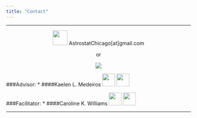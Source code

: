 ```yaml
---
title: "Contact"
---
```


***

<center>
<img src="image/emaillogo.png" height="40" width="40">
AstrostatChicago[at]gmail.com

or 

<a href="https://goo.gl/forms/MwPKxJoe1H5RcKNq2"><img src="image/joinusbutton.png"></a>
</center>

###Advisor: 
* ####Kaelen L. Medeiros
<a href="https://github.com/klmedeiros"><img src="image/GitHub-Mark-120px-plus.png" height="35" width="35"></a> <a href="https://twitter.com/kaelen_medeiros"><img src="image/Twitterlogo.png" height="35" width="35"></a>


###Facilitator:
* ####Caroline K. Williams 
<a href="https://github.com/ckwms63"><img src="image/GitHub-Mark-120px-plus.png" height="35" width="35"></a> <a href="https://twitter.com/ckwill36"><img src="image/Twitterlogo.png" height="35" width="35"></a>

***


